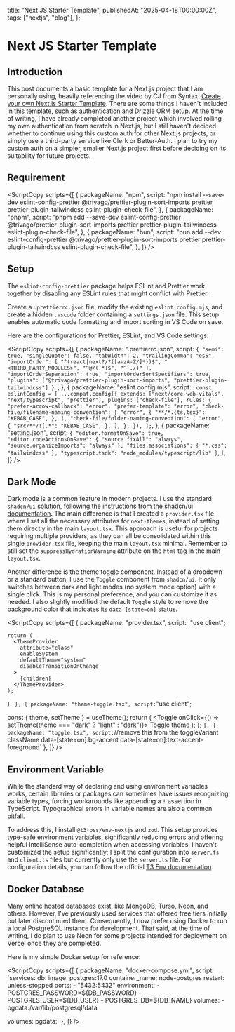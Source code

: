 
  title: "Next JS Starter Template",
  publishedAt: "2025-04-18T00:00:00Z",
  tags: ["nextjs", "blog"],
};

# Next JS Starter Template

<Date date={metadata.publishedAt} />
<Tag tags={metadata.tags} />

## Introduction

This post documents a basic template for a Next.js project that I am personally using, heavily referencing the video by CJ from Syntax: [Create your own Next.js Starter Template](https://youtu.be/dLRKV-bajS4?si=MAeBfZa6-uoo1wa_). There are some things I haven't included in this template, such as authentication and Drizzle ORM setup. At the time of writing, I have already completed another project which involved rolling my own authentication from scratch in Next.js, but I still haven't decided whether to continue using this custom auth for other Next.js projects, or simply use a third-party service like Clerk or Better-Auth. I plan to try my custom auth on a simpler, smaller Next.js project first before deciding on its suitability for future projects.

## Requirement

<ScriptCopy
  scripts={[
    {
      packageName: "npm",
      script:
        "npm install --save-dev eslint-config-prettier @trivago/prettier-plugin-sort-imports prettier prettier-plugin-tailwindcss eslint-plugin-check-file",
    },
    {
      packageName: "pnpm",
      script:
        "pnpm add --save-dev eslint-config-prettier @trivago/prettier-plugin-sort-imports prettier prettier-plugin-tailwindcss eslint-plugin-check-file",
    },
    {
      packageName: "bun",
      script:
        "bun add --dev eslint-config-prettier @trivago/prettier-plugin-sort-imports prettier prettier-plugin-tailwindcss eslint-plugin-check-file",
    },
  ]}
/>

## Setup

The `eslint-config-prettier` package helps ESLint and Prettier work together by disabling any ESLint rules that might conflict with Prettier.

Create a `.prettierrc.json` file, modify the existing `eslint.config.mjs`, and create a hidden `.vscode` folder containing a `settings.json` file. This setup enables automatic code formatting and import sorting in VS Code on save.

Here are the configurations for Prettier, ESLint, and VS Code settings:

<ScriptCopy
  scripts={[
    {
      packageName: ".prettierrc.json",
      script: `{
    "semi": true,
    "singleQuote": false,
    "tabWidth": 2,
    "trailingComma": "es5",
    "importOrder": [
      "^(react|next?/?([a-zA-Z/]*))$",
      "<THIRD_PARTY_MODULES>",
      "^@/(.*)$",
      "^[./]"
    ],
    "importOrderSeparation": true,
    "importOrderSortSpecifiers": true,
    "plugins": ["@trivago/prettier-plugin-sort-imports", "prettier-plugin-tailwindcss"]
}
`,
    },
    {
      packageName: "eslint.config.mjs",
      script: `
const eslintConfig = [
  ...compat.config({
    extends: ["next/core-web-vitals", "next/typescript", "prettier"],
    plugins: ["check-file"],
    rules: {
      "prefer-arrow-callback": "error",
      "prefer-template": "error",
      "check-file/filename-naming-convention": [
        "error",
        {
          "**/*.{ts,tsx}": "KEBAB_CASE",
        },
      ],
      "check-file/folder-naming-convention": [
        "error",
        {
          "src/**/![.*": "KEBAB_CASE",
        },
      ],
    },
  }),
];`,
    },
    {
      packageName: "setting.json",
      script: `{
"editor.formatOnSave": true,
"editor.codeActionsOnSave": {
  "source.fixAll": "always",
  "source.organizeImports": "always"
},
"files.associations": {
  "*.css": "tailwindcss"
},
"typescript.tsdk": "node_modules/typescript/lib"
}`,
    },
  ]}
/>

## Dark Mode

Dark mode is a common feature in modern projects. I use the standard `shadcn/ui` solution, following the instructions from the [shadcn/ui documentation](https://ui.shadcn.com/docs/dark-mode). The main difference is that I created a `provider.tsx` file where I set all the necessary attributes for `next-themes`, instead of setting them directly in the main `layout.tsx`. This approach is useful for projects requiring multiple providers, as they can all be consolidated within this single `provider.tsx` file, keeping the main `layout.tsx` minimal. Remember to still set the `suppressHydrationWarning` attribute on the `html` tag in the main `layout.tsx`.

Another difference is the theme toggle component. Instead of a dropdown or a standard button, I use the `Toggle` component from `shadcn/ui`. It only switches between dark and light modes (no system mode option) with a single click. This is my personal preference, and you can customize it as needed. I also slightly modified the default `Toggle` style to remove the background color that indicates its `data-[state=on]` status.

<ScriptCopy
  scripts={[
    {
      packageName: "provider.tsx",
      script:
`"use client";


    return (
      <ThemeProvider
        attribute="class"
        enableSystem
        defaultTheme="system"
        disableTransitionOnChange
      >
        {children}
      </ThemeProvider>
    );
}
`
    },
    {
      packageName: "theme-toggle.tsx",
      script:`"use client";



  const { theme, setTheme } = useTheme();
  return (
    <Toggle onClick={() => setTheme(theme === "dark" ? "light" : "dark")}>
      <Sun className="h-[1.2rem] w-[1.2rem] scale-100 rotate-0 transition-all dark:scale-0 dark:-rotate-90" />
      <Moon className="absolute h-[1.2rem] w-[1.2rem] scale-0 rotate-90 transition-all dark:scale-100 dark:rotate-0" />
      <span className="sr-only">Toggle theme</span>
    </Toggle>
  );
};
`
    },
    {
      packageName: "toggle.tsx",
      script:
`//remove this from the toggleVariant className
data-[state=on]:bg-accent data-[state=on]:text-accent-foreground`
    },
  ]}
/>

## Environment Variable

While the standard way of declaring and using environment variables works, certain libraries or packages can sometimes have issues recognizing variable types, forcing workarounds like appending a `!` assertion in TypeScript. Typographical errors in variable names are also a common pitfall.

To address this, I install `@t3-oss/env-nextjs` and `zod`. This setup provides type-safe environment variables, significantly reducing errors and offering helpful IntelliSense auto-completion when accessing variables. I haven't customized the setup significantly; I split the configuration into `server.ts` and `client.ts` files but currently only use the `server.ts` file. For configuration details, you can follow the official [T3 Env documentation](https://env.t3.gg/docs/nextjs).

## Docker Database

Many online hosted databases exist, like MongoDB, Turso, Neon, and others. However, I've previously used services that offered free tiers initially but later discontinued them. Consequently, I now prefer using Docker to run a local PostgreSQL instance for development. That said, at the time of writing, I do plan to use Neon for some projects intended for deployment on Vercel once they are completed.

Here is my simple Docker setup for reference:

<ScriptCopy
  scripts={[
    {
      packageName: "docker-compose.yml",
      script:
  `services:
  db:
    image: postgres:17.0
    container_name: node-postgres
    restart: unless-stopped
    ports:
      - "5432:5432"
    environment:
      - POSTGRES_PASSWORD=\${DB_PASSWORD}
      - POSTGRES_USER=\${DB_USER}
      - POSTGRES_DB=\${DB_NAME}
    volumes:
      - pgdata:/var/lib/postgresql/data

volumes:
pgdata:
`},
]}
/>
